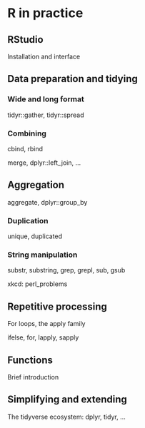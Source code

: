 # R in practice

## RStudio

Installation and interface

## Data preparation and tidying

### Wide and long format

tidyr::gather, tidyr::spread

### Combining

cbind, rbind

merge, dplyr::left_join, ...

## Aggregation

aggregate, dplyr::group_by

### Duplication

unique, duplicated

### String manipulation

substr, substring, grep, grepl, sub, gsub

xkcd: perl_problems

## Repetitive processing

For loops, the apply family

ifelse, for, lapply, sapply

## Functions

Brief introduction

## Simplifying and extending

The tidyverse ecosystem: dplyr, tidyr, ...

